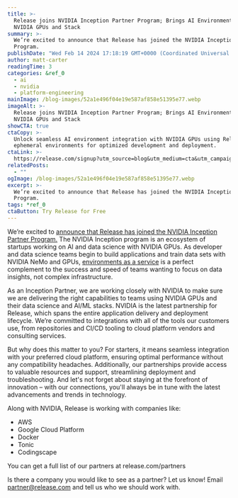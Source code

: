 ```yaml
---
title: >-
  Release joins NVIDIA Inception Partner Program; Brings AI Environments to
  NVIDIA GPUs and Stack
summary: >-
  We’re excited to announce that Release has joined the NVIDIA Inception Partner
  Program.
publishDate: "Wed Feb 14 2024 17:18:19 GMT+0000 (Coordinated Universal Time)"
author: matt-carter
readingTime: 3
categories: &ref_0
  - ai
  - nvidia
  - platform-engineering
mainImage: /blog-images/52a1e496f04e19e587af858e51395e77.webp
imageAlt: >-
  Release joins NVIDIA Inception Partner Program; Brings AI Environments to
  NVIDIA GPUs and Stack
showCTA: true
ctaCopy: >-
  Unlock seamless AI environment integration with NVIDIA GPUs using Release's
  ephemeral environments for optimized development and deployment.
ctaLink: >-
  https://release.com/signup?utm_source=blog&utm_medium=cta&utm_campaign=blog-cta&utm_content=release-joins-nvidia-inception-partner-program-brings-ai-environments-to-nvidia-gpus-and-stack
relatedPosts:
  - ""
ogImage: /blog-images/52a1e496f04e19e587af858e51395e77.webp
excerpt: >-
  We’re excited to announce that Release has joined the NVIDIA Inception Partner
  Program.
tags: *ref_0
ctaButton: Try Release for Free
---
```


We’re excited to [announce that Release has joined the NVIDIA Inception Partner Program.](/press-releases/release-joins-nvidia-inception-to-bring-ai-environments-tailored-for-nvidia-stack-and-gpus) The NVIDIA Inception program is an ecosystem of startups working on AI and data science with NVIDIA GPUs. As developer and data science teams begin to build applications and train data sets with NVIDIA NeMo and GPUs, [environments as a service](https://www.youtube.com/watch?v=IKajKw7-Ajs) is a perfect complement to the success and speed of teams wanting to focus on data insights, not complex infrastructure.

As an Inception Partner, we are working closely with NVIDIA to make sure we are delivering the right capabilities to teams using NVIDIA GPUs and their data science and AI/ML stacks. NVIDIA is the latest partnership for Release, which spans the entire application delivery and deployment lifecycle. We’re committed to integrations with all of the tools our customers use, from repositories and CI/CD tooling to cloud platform vendors and consulting services. 

But why does this matter to you? For starters, it means seamless integration with your preferred cloud platform, ensuring optimal performance without any compatibility headaches. Additionally, our partnerships provide access to valuable resources and support, streamlining deployment and troubleshooting. And let's not forget about staying at the forefront of innovation – with our connections, you'll always be in tune with the latest advancements and trends in technology. 

Along with NVIDIA, Release is working with companies like:

- AWS
- Google Cloud Platform
- Docker
- Tonic
- Codingscape

You can get a full list of our partners at release.com/partners

Is there a company you would like to see as a partner? Let us know! Email [partner@release.com](mailto:partner@release.com) and tell us who we should work with.
